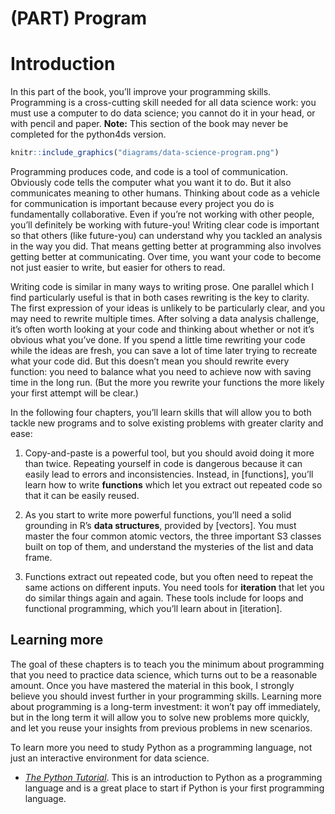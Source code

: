 # (PART) Program {-}

# Introduction {#program-intro}

In this part of the book, you'll improve your programming skills. Programming is a cross-cutting skill needed for all data science work: you must use a computer to do data science; you cannot do it in your head, or with pencil and paper. 
**Note:** This section of the book may never be completed for the python4ds version.

```r
knitr::include_graphics("diagrams/data-science-program.png")
```

Programming produces code, and code is a tool of communication. Obviously code tells the computer what you want it to do. But it also communicates meaning to other humans. Thinking about code as a vehicle for communication is important because every project you do is fundamentally collaborative. Even if you're not working with other people, you'll definitely be working with future-you! Writing clear code is important so that others (like future-you) can understand why you tackled an analysis in the way you did. That means getting better at programming also involves getting better at communicating. Over time, you want your code to become not just easier to write, but easier for others to read. 

Writing code is similar in many ways to writing prose. One parallel which I find particularly useful is that in both cases rewriting is the key to clarity. The first expression of your ideas is unlikely to be particularly clear, and you may need to rewrite multiple times. After solving a data analysis challenge, it's often worth looking at your code and thinking about whether or not it's obvious what you've done. If you spend a little time rewriting your code while the ideas are fresh, you can save a lot of time later trying to recreate what your code did. But this doesn't mean you should rewrite every function: you need to balance what you need to achieve now with saving time in the long run. (But the more you rewrite your functions the more likely your first attempt will be clear.)

In the following four chapters, you'll learn skills that will allow you to both tackle new programs and to solve existing problems with greater clarity and ease: 

1.  Copy-and-paste is a powerful tool, but you should avoid doing it more than
    twice. Repeating yourself in code is dangerous because it can easily lead 
    to errors and inconsistencies. Instead, in [functions], you'll learn
    how to write __functions__ which let you extract out repeated code so that 
    it can be easily reused.

1.  As you start to write more powerful functions, you'll need a solid
    grounding in R's __data structures__, provided by [vectors]. You must master 
    the four common atomic vectors, the three important S3 classes built on 
    top of them, and understand the mysteries of the list and data frame. 

1.  Functions extract out repeated code, but you often need to repeat the
    same actions on different inputs. You need tools for __iteration__ that
    let you do similar things again and again. These tools include for loops 
    and functional programming, which you'll learn about in [iteration].

## Learning more

The goal of these chapters is to teach you the minimum about programming that you need to practice data science, which turns out to be a reasonable amount. Once you have mastered the material in this book, I strongly believe you should invest further in your programming skills. Learning more about programming is a long-term investment: it won't pay off immediately, but in the long term it will allow you to solve new problems more quickly, and let you reuse your insights from previous problems in new scenarios.

To learn more you need to study Python as a programming language, not just an interactive environment for data science. 

* [_The Python Tutorial_](https://docs.python.org/3/tutorial/index.html). 
  This is an introduction to Python as a programming language 
  and is a great place to start if Python is your first programming language. 
  
